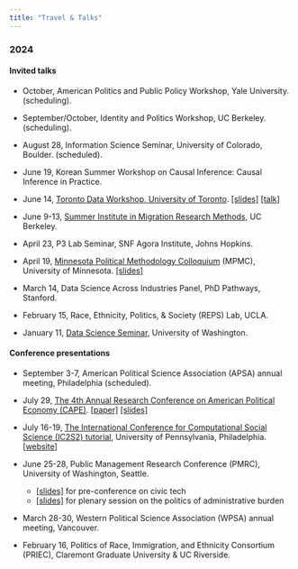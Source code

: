 ```yaml
---
title: "Travel & Talks"
---
```


### 2024

#### Invited talks 

* October, American Politics and Public Policy Workshop, Yale University. (scheduling).

* September/October, Identity and Politics Workshop, UC Berkeley. (scheduling).

* August 28, Information Science Seminar, University of Colorado, Boulder. (scheduled).

* June 19, Korean Summer Workshop on Causal Inference: Causal Inference in Practice. 

* June 14, [Toronto Data Workshop, University of Toronto](https://ischool.utoronto.ca/news/introducing-the-toronto-data-workshop-summer-series/).  [\[slides\]](https://github.com/jaeyk/jaeyk.github.io/blob/main/slides/field_experiments_safety_nets.pdf) [\[talk\]](https://youtu.be/bwd5ypg4nxw?si=1AJA5BWVzQN0n7vZ)

* June 9-13, [Summer Institute in Migration Research Methods](https://www.canva.com/design/DAF7k6nkfyE/HNs0MQf_ApxuzOI2x4os5Q/view?utm_content=DAF7k6nkfyE&utm_campaign=designshare&utm_medium=link&utm_source=editor&fbclid=IwZXh0bgNhZW0CMTAAAR35zr37ckUsJ9JvpIWOeF0dyoI_JAauCLwu1qZARzvNr1hMiMsYeF0dgg8_aem_ZmFrZWR1bW15MTZieXRlcw), UC Berkeley. 

* April 23, P3 Lab Seminar, SNF Agora Institute, Johns Hopkins.

* April 19, [Minnesota Political Methodology Colloquium](https://sites.google.com/umn.edu/mpmc/schedule) (MPMC), University of Minnesota. [\[slides\]](https://github.com/jaeyk/jaeyk.github.io/blob/main/slides/training_css_phd.pdf)

* March 14, Data Science Across Industries Panel, PhD Pathways, Stanford. 

* February 15, Race, Ethnicity, Politics, & Society (REPS) Lab, UCLA.

* January 11, [Data Science Seminar](https://escience.washington.edu/events/uwdss-kim/), University of Washington. 

#### Conference presentations 

* September 3-7, American Political Science Association (APSA) annual meeting, Philadelphia (scheduled).

* July 29, [The 4th Annual Research Conference on American Political Economy (CAPE)](https://www.americanpoliticaleconomy.org/events/annual-conference).  [\[paper\]](https://www.dropbox.com/scl/fi/jfblious81qwz6q9qqjuq/administrative_check_points.pdf?rlkey=wp4kt2oa9qe8huox4k9qdpc67&e=3&st=j869p0ka&dl=0) [\[slides\]](https://github.com/jaeyk/jaeyk.github.io/blob/main/slides/administrative_checkpoints_CAPE_kim.pdf)

* July 16-19, [The International Conference for Computational Social Science (IC2S2) tutorial](https://ic2s2-2024.org/tutorials), University of Pennsylvania, Philadelphia. [\[website\]](https://github.com/jaeyk/ic2s2-training-css-tutorial)
    
* June 25-28, Public Management Research Conference (PMRC), University of Washington, Seattle.
    -   [\[slides\]](https://github.com/jaeyk/jaeyk.github.io/blob/main/slides/field_experiments_safety_nets_PMRC_kim.pdf) for pre-conference on civic tech
    -   [\[slides\]](https://github.com/jaeyk/jaeyk.github.io/blob/main/slides/administrative_checkpoints_PMRC_kim.pdf) for plenary session on the politics of administrative burden

* March 28-30, Western Political Science Association (WPSA) annual meeting, Vancouver.

* February 16, Politics of Race, Immigration, and Ethnicity Consortium (PRIEC), Claremont Graduate University & UC Riverside. 

